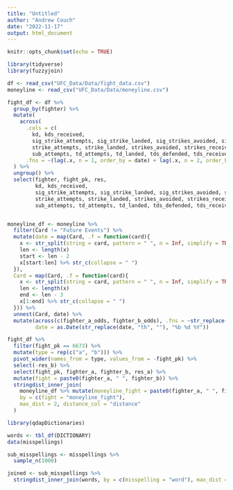 ```yaml
---
title: "Untitled"
author: "Andrew Couch"
date: "2022-11-17"
output: html_document
---
```


```r
knitr::opts_chunk$set(echo = TRUE)
```

```r
library(tidyverse)
library(fuzzyjoin)

df <- read_csv("UFC_Data/Data/fight_data.csv")
moneyline <- read_csv("UFC_Data/Data/moneyline.csv")
```


```r
fight_df <- df %>% 
  group_by(fighter) %>% 
  mutate(
    across(
      .cols = c(
        kd, kds_received, 
        sig_strike_attempts, sig_strike_landed, sig_strikes_avoided, sig_strikes_received,
        strike_attempts, strike_landed, strikes_avoided, strikes_received, 
        sub_attempts, td_attempts, td_landed, tds_defended, tds_received),
      .fns = ~(lag(.x, n = 1, order_by = date) + lag(.x, n = 2, order_by = date) + lag(.x, n = 3, order_by = date)) / 3)
  ) %>% 
  ungroup() %>% 
  select(fighter, fight_pk, res,
         kd, kds_received, 
         sig_strike_attempts, sig_strike_landed, sig_strikes_avoided, sig_strikes_received,
         strike_attempts, strike_landed, strikes_avoided, strikes_received, 
         sub_attempts, td_attempts, td_landed, tds_defended, tds_received)


moneyline_df <- moneyline %>% 
  filter(Card != "Future Events") %>% 
  mutate(date = map(Card, .f = function(card){
    x <- str_split(string = card, pattern = " ", n = Inf, simplify = TRUE)
    len <- length(x)
    start <- len - 2
    x[start:len] %>% str_c(collapse = " ")
  }),
  Card = map(Card, .f = function(card){
    x <- str_split(string = card, pattern = " ", n = Inf, simplify = TRUE)
    len <- length(x)
    end <- len - 3
    x[1:end] %>% str_c(collapse = " ")
  })) %>% 
  unnest(Card, date) %>% 
  mutate(across(c(fighter_a_odds, fighter_b_odds), .fns = ~str_replace(.x, "\\+", "") %>% str_squish() %>% as.numeric()),
         date = as.Date(str_replace(date, "th", ""), "%b %d %Y"))
```


```r
fight_df %>% 
  filter(fight_pk == 6673) %>% 
  mutate(type = rep(c("a", "b"))) %>% 
  pivot_wider(names_from = type, values_from = -fight_pk) %>% 
  select(-res_b) %>% 
  select(fight_pk, fighter_a, fighter_b, res_a) %>% 
  mutate(fight = paste0(fighter_a, " ", fighter_b)) %>% 
  stringdist_inner_join(
    moneyline_df %>% mutate(moneyline_fight = paste0(fighter_a, " ", fighter_b)),
    by = c(fight = "moneyline_fight"),
    max_dist = 2, distance_col = "distance"
  )
```


```r
library(qdapDictionaries)

words <- tbl_df(DICTIONARY)
data(misspellings)

sub_misspellings <- misspellings %>%
  sample_n(1000)

joined <- sub_misspellings %>%
  stringdist_inner_join(words, by = c(misspelling = "word"), max_dist = 1)
```

\
```r

```


